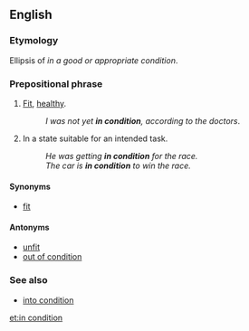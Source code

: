 ==English==

===Etymology===
Ellipsis of ''in a good or appropriate condition''.

===Prepositional phrase===
{{head|en|prepositional phrase|head=[[in]] [[condition]]}}

# {{context|of a person}} [[fit|Fit]], [[healthy]].
#: ''I was not yet '''in condition''', according to the doctors''.
# In a state suitable for an intended task.
#: ''He was getting '''in condition''' for the race.''
#: ''The car is '''in condition''' to win the race.''

====Synonyms====
* [[fit]]

====Antonyms====
* [[unfit]]
* [[out of condition]]

===See also===
* [[into condition]]
[[et:in condition]]